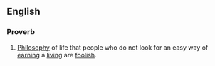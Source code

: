 ==English==

===Proverb===
{{infl|en|proverb|head=[[only]] [[fools]] and [[horses]] [[work]]}}

#[[philosophy|Philosophy]] of life that people who do not look for an easy way of [[earning]] a [[living]] are [[foolish]].
